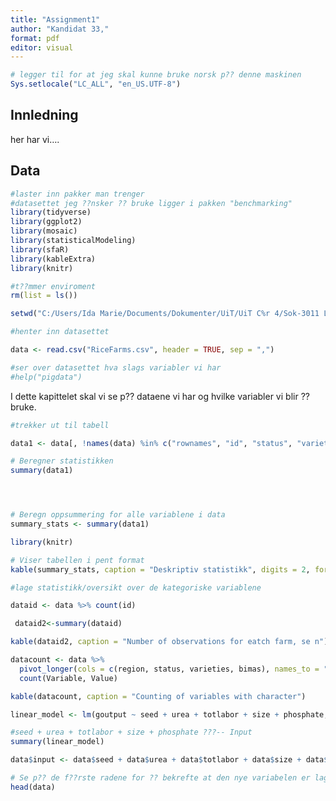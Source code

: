---
title: "Assignment1"
author: "Kandidat 33,"
format: pdf
editor: visual
---

\newpage

```{r, echo=FALSE, warning=FALSE, message=FALSE, results='hide'}
# legger til for at jeg skal kunne bruke norsk p?? denne maskinen
Sys.setlocale("LC_ALL", "en_US.UTF-8")

```

## Innledning

her har vi....

## Data

```{r, echo=FALSE, warning=FALSE, message=FALSE, results='hide'}
#laster inn pakker man trenger
#datasettet jeg ??nsker ?? bruke ligger i pakken "benchmarking"
library(tidyverse)
library(ggplot2)
library(mosaic)
library(statisticalModeling)
library(sfaR)
library(kableExtra)
library(knitr)

#t??mmer enviroment
rm(list = ls())

setwd("C:/Users/Ida Marie/Documents/Dokumenter/UiT/UiT C%r 4/Sok-3011 LinC&re regresjoner/Assignment1/")

#henter inn datasettet

data <- read.csv("RiceFarms.csv", header = TRUE, sep = ",")

#ser over datasettet hva slags variabler vi har
#help("pigdata")


```

I dette kapittelet skal vi se p?? dataene vi har og hvilke variabler vi blir ?? bruke.

```{r, echo=FALSE, warning=FALSE}

#trekker ut til tabell

data1 <- data[, !names(data) %in% c("rownames", "id", "status", "varieties", "bimas", "region")]

# Beregner statistikken
summary(data1)





```

```{r}
# Beregn oppsummering for alle variablene i data
summary_stats <- summary(data1)

library(knitr)

# Viser tabellen i pent format
kable(summary_stats, caption = "Deskriptiv statistikk", digits = 2, format = "pipe") %>% kable_styling(full_width = F, bootstrap_options = c("striped", "hover", "condensed"))

```

```{r}
#lage statistikk/oversikt over de kategoriske variablene

dataid <- data %>% count(id)

 dataid2<-summary(dataid)

kable(dataid2, caption = "Number of observations for eatch farm, se n")

datacount <- data %>%
  pivot_longer(cols = c(region, status, varieties, bimas), names_to = "Variable", values_to = "Value") %>%
  count(Variable, Value)

kable(datacount, caption = "Counting of variables with character")
```

```{r}

linear_model <- lm(goutput ~ seed + urea + totlabor + size + phosphate, data = data)

#seed + urea + totlabor + size + phosphate ???-- Input
summary(linear_model)
```

```{r}
data$input <- data$seed + data$urea + data$totlabor + data$size + data$phosphate

# Se p?? de f??rste radene for ?? bekrefte at den nye variabelen er lagt til
head(data)
```

